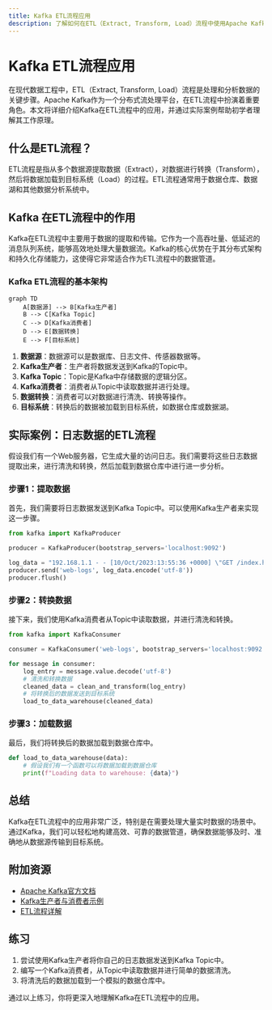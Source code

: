 ```yaml
---
title: Kafka ETL流程应用
description: 了解如何在ETL（Extract, Transform, Load）流程中使用Apache Kafka，以及Kafka在数据管道中的实际应用场景。
---
```


# Kafka ETL流程应用

在现代数据工程中，ETL（Extract, Transform, Load）流程是处理和分析数据的关键步骤。Apache Kafka作为一个分布式流处理平台，在ETL流程中扮演着重要角色。本文将详细介绍Kafka在ETL流程中的应用，并通过实际案例帮助初学者理解其工作原理。

## 什么是ETL流程？

ETL流程是指从多个数据源提取数据（Extract），对数据进行转换（Transform），然后将数据加载到目标系统（Load）的过程。ETL流程通常用于数据仓库、数据湖和其他数据分析系统中。

## Kafka 在ETL流程中的作用

Kafka在ETL流程中主要用于数据的提取和传输。它作为一个高吞吐量、低延迟的消息队列系统，能够高效地处理大量数据流。Kafka的核心优势在于其分布式架构和持久化存储能力，这使得它非常适合作为ETL流程中的数据管道。

### Kafka ETL流程的基本架构

```mermaid
graph TD
    A[数据源] --> B[Kafka生产者]
    B --> C[Kafka Topic]
    C --> D[Kafka消费者]
    D --> E[数据转换]
    E --> F[目标系统]
```

1. **数据源**：数据源可以是数据库、日志文件、传感器数据等。
2. **Kafka生产者**：生产者将数据发送到Kafka的Topic中。
3. **Kafka Topic**：Topic是Kafka中存储数据的逻辑分区。
4. **Kafka消费者**：消费者从Topic中读取数据并进行处理。
5. **数据转换**：消费者可以对数据进行清洗、转换等操作。
6. **目标系统**：转换后的数据被加载到目标系统，如数据仓库或数据湖。

## 实际案例：日志数据的ETL流程

假设我们有一个Web服务器，它生成大量的访问日志。我们需要将这些日志数据提取出来，进行清洗和转换，然后加载到数据仓库中进行进一步分析。

### 步骤1：提取数据

首先，我们需要将日志数据发送到Kafka Topic中。可以使用Kafka生产者来实现这一步骤。

```python
from kafka import KafkaProducer

producer = KafkaProducer(bootstrap_servers='localhost:9092')

log_data = "192.168.1.1 - - [10/Oct/2023:13:55:36 +0000] \"GET /index.html HTTP/1.1\" 200 1024"
producer.send('web-logs', log_data.encode('utf-8'))
producer.flush()
```

### 步骤2：转换数据

接下来，我们使用Kafka消费者从Topic中读取数据，并进行清洗和转换。

```python
from kafka import KafkaConsumer

consumer = KafkaConsumer('web-logs', bootstrap_servers='localhost:9092')

for message in consumer:
    log_entry = message.value.decode('utf-8')
    # 清洗和转换数据
    cleaned_data = clean_and_transform(log_entry)
    # 将转换后的数据发送到目标系统
    load_to_data_warehouse(cleaned_data)
```

### 步骤3：加载数据

最后，我们将转换后的数据加载到数据仓库中。

```python
def load_to_data_warehouse(data):
    # 假设我们有一个函数可以将数据加载到数据仓库
    print(f"Loading data to warehouse: {data}")
```

## 总结

Kafka在ETL流程中的应用非常广泛，特别是在需要处理大量实时数据的场景中。通过Kafka，我们可以轻松地构建高效、可靠的数据管道，确保数据能够及时、准确地从数据源传输到目标系统。

## 附加资源

- [Apache Kafka官方文档](https://kafka.apache.org/documentation/)
- [Kafka生产者与消费者示例](https://kafka.apache.org/quickstart)
- [ETL流程详解](https://en.wikipedia.org/wiki/Extract,_transform,_load)

## 练习

1. 尝试使用Kafka生产者将你自己的日志数据发送到Kafka Topic中。
2. 编写一个Kafka消费者，从Topic中读取数据并进行简单的数据清洗。
3. 将清洗后的数据加载到一个模拟的数据仓库中。

通过以上练习，你将更深入地理解Kafka在ETL流程中的应用。